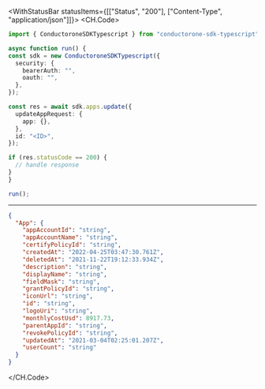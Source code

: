 

<WithStatusBar statusItems={[["Status", "200"], ["Content-Type", "application/json"]]}>
  <CH.Code>
  ```typescript Update.ts
  import { ConductoroneSDKTypescript } from "conductorone-sdk-typescript";

async function run() {
  const sdk = new ConductoroneSDKTypescript({
    security: {
      bearerAuth: "",
      oauth: "",
    },
  });

  const res = await sdk.apps.update({
    updateAppRequest: {
      app: {},
    },
    id: "<ID>",
  });

  if (res.statusCode == 200) {
    // handle response
  }
}

run();
  ```
  ---

  ```json Example Response
  {
    "App": {
      "appAccountId": "string",
      "appAccountName": "string",
      "certifyPolicyId": "string",
      "createdAt": "2022-04-25T03:47:30.761Z",
      "deletedAt": "2021-11-22T19:12:33.934Z",
      "description": "string",
      "displayName": "string",
      "fieldMask": "string",
      "grantPolicyId": "string",
      "iconUrl": "string",
      "id": "string",
      "logoUri": "string",
      "monthlyCostUsd": 8917.73,
      "parentAppId": "string",
      "revokePolicyId": "string",
      "updatedAt": "2021-03-04T02:25:01.207Z",
      "userCount": "string"
    }
  }
  ```
  </CH.Code>
</WithStatusBar>
